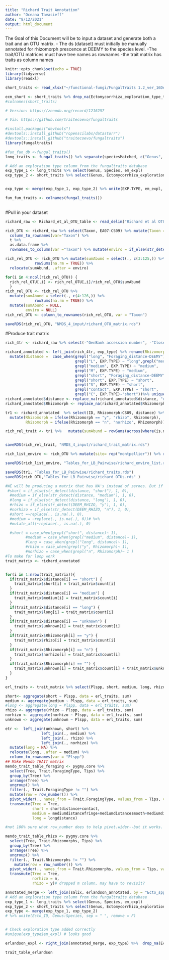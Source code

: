 ```yaml
---
title: "Richard Trait Annotation"
author: "Oceana Tavasieff"
date: "8/12/2021"
output: html_document
---
```

The Goal of this Document will be to input a dataset and generate both a trait and an OTU matrix.
  - The ds (dataset) must initially be manually annotated for rhizomorph prescence at DEEMY to the species level.
  -The trait/OTU matrices must have tree names as rownames
  -the trait matrix has traits as column names
```r
knitr::opts_chunk$set(echo = TRUE)
library(tidyverse)
library(readxl)
```

```r

short_traits <- read_xlsx("~/functional-fungi/FungalTraits 1.2_ver_16Dec_2020.xlsx") %>% rename(Genus = GENUS) 

ecm_short <- short_traits %>% drop_na(Ectomycorrhiza_exploration_type_template) %>% arrange(Genus)
#colnames(short_traits)
```

```r
# Version: https://zenodo.org/record/1216257

# Via: https://github.com/traitecoevo/fungaltraits

#install.packages("devtools")
#devtools::install_github("ropenscilabs/datastorr")
#devtools::install_github("traitecoevo/fungaltraits")
library(fungaltraits)
```

```r
#fun_fun_db <-fungal_traits()
long_traits <- fungal_traits() %>% separate(speciesMatched, c("Genus", "Species", "Subspecies", "Etc"), " ")

# Add an exploration type column from the fungaltraits database 
exp_type_1 <- long_traits %>% select(Genus, Species, em_expl)
exp_type_2 <- short_traits %>% select(Genus, Ectomycorrhiza_exploration_type_template)


exp_type <- merge(exp_type_1, exp_type_2) %>% unite(EXP.TYPE, em_expl, Ectomycorrhiza_exploration_type_template, sep = "_", na.rm=T) 

fun_fun_traits <- colnames(fungal_traits())
 
```
#Pull in your dataset

```r
richard_raw <- Richard_et_al_OTU_table <- read_delim("Richard et al OTU table.csv", ";", escape_double = FALSE, trim_ws = TRUE)

```

```r
rich_OTU <- richard_raw %>% select(Taxon, EA07:CS09) %>% mutate(Taxon = str_replace(Taxon, " ", "_")) %>% 
  column_to_rownames(var="Taxon") %>% 
  t %>% 
  as.data.frame %>% 
  rownames_to_column(var ="Taxon") %>% mutate(enviro = if_else(str_detect(Taxon, "E"), "arid", "mesic")) %>% relocate(enviro, .after = Taxon) 

rich_rel_OTU <- rich_OTU %>% mutate(sumAbund = select(., c(3:125,)) %>% 
             rowSums(na.rm = TRUE)) %>% 
  relocate(sumAbund, .after = enviro)

for(i in 4:ncol(rich_rel_OTU)) {
  rich_rel_OTU[,i] <- rich_rel_OTU[,i]/rich_rel_OTU$sumAbund
  }
rich_rel_OTU <- rich_rel_OTU %>% 
  mutate(sumAbund = select(., c(4:126,)) %>% 
             rowSums(na.rm = TRUE)) %>% 
  mutate(sumAbund = NULL,
         enviro = NULL)
rich_rel_OTU <- column_to_rownames(rich_rel_OTU, var = "Taxon")

saveRDS(rich_rel_OTU, "NMDS_4_input/richard_OTU_matrix.rds")

```
#Produce trait matrix
```r
rich_4tr <- richard_raw %>% select(-"GenBank accession number", -"Closest GenBank species", -"BLAST expected value‡") %>% separate(Taxon, c("Genus", "Species", "Etc"), " ")

richard_annotated <- left_join(rich_4tr, exp_type) %>% rename(Rhizomorph = "Rhizomorph-DEEMY") %>% unite(ID, Genus, Species, sep=" ") %>% 
  mutate(distance =  case_when(grepl("long", "Foraging_distance-DEEMY") ~ "long",
                               grepl("L", EXP.TYPE) ~ "long",grepl("medium", "Foraging_distance-DEEMY")~"medium",
                               grepl("medium", EXP.TYPE) ~ "medium",
                               grepl("M", EXP.TYPE) ~ "medium",
                               grepl("short", "Foraging_distance-DEEMY") ~ "short",
                               grepl("short", EXP.TYPE) ~ "short",
                               grepl("S", EXP.TYPE) ~ "short",
                               grepl("contact", EXP.TYPE) ~ "short",
                               grepl("C", EXP.TYPE)~"short"))%>% unique() #%>% select(-Etc, -"Foraging_distance-DEEMY", -EXP.TYPE, -Rhizomorph, distance) 
richard_annotated$distance <- replace_na(richard_annotated$distance, "unknown")
richard_annotated$Rhizomorph <- replace_na(richard_annotated$Rhizomorph, "unknown")

tr1 <- richard_annotated  %>% select(ID, Rhizomorph:CS09, distance) %>% group_by(distance, Rhizomorph) %>% summarise_at(vars(EA07:CS09), list(sum)) %>% ungroup() %>% 
  mutate(Rhizomorph = ifelse(Rhizomorph == "y", "rhizo", Rhizomorph),
         Rhizomorph = ifelse(Rhizomorph == "n", "norhizo", Rhizomorph)) %>% unite(Trait_species, distance, Rhizomorph, sep = "_" ) %>% mutate(Trait_species = as.character(.$Trait_species)) %>%  column_to_rownames("Trait_species") 

rich_rel_trait <- tr1 %>%   mutate(sumAbund = rowSums(across(where(is.numeric)))) %>%  mutate(across(everything()), . / sumAbund) %>% select(-sumAbund)


saveRDS(rich_rel_trait, "NMDS_4_input/richard_trait_matrix.rds")
```

```r

rich_list_enviro <- rich_OTU %>% mutate(site= rep("montpellier")) %>% rename(Tree=Taxon) %>% select(Tree,enviro, site)

saveRDS(rich_list_enviro, "Tables_for_LB_Pairwise/richard_enviro_list.rds") #"E" denoted the arid treatment

saveRDS(tr1, "Tables_for_LB_Pairwise/richard_traits.rds")
saveRDS(rich_OTU,"Tables_for_LB_Pairwise/richard_OTUs.rds" )
```


```r
#WE will be producing a matrix that has NA's instead of zeroes. But if we would like to produce a curated matrix with zeroes, this is part of the code that could work:
 #short = if_else(str_detect(distance, "short"), 1, 0),
  #medium = if_else(str_detect(distance, "medium"), 1, 0),
  #long = if_else(str_detect(distance, "long"), 1, 0),
  #rhizo = if_else(str_detect(DEEM_RHIZO, "y"), 1, 0),
  #norhizo = if_else(str_detect(DEEM_RHIZO, "n"), 1, 0),
  #short =~replace(., is.na(.), 0),
  #medium = ~replace(., is.na(.), 0))# %>% 
  #mutate_all(~replace(., is.na(.), 0)

  #short = case_when(grepl("short", distance)~ 1),
         #medium = case_when(grepl("medium", distance)~ 1),
         #long = case_when(grepl("long", distance)~ 1),
         #rhizo = case_when(grepl("y", Rhizomorph)~ 1), 
         #norhizo = case_when(grepl("n", Rhizomorph)~ 1 )
#To make for loop work
trait_matrix <- richard_annotated


for(i in 1:nrow(trait_matrix)){
  if(trait_matrix$distance[i] == "short") {
    trait_matrix$short[i] = trait_matrix$count[i]
  }
  if(trait_matrix$distance[i] == "medium") {
    trait_matrix$medium[i] = trait_matrix$count[i]
  }
  if(trait_matrix$distance[i] == "long") {
    trait_matrix$long[i] = trait_matrix$count[i]
  }
  if(trait_matrix$distance[i] == "unknown") {
    trait_matrix$unknown[i] = trait_matrix$count[i]
  }
  if(trait_matrix$Rhizomorph[i] == "y") {
    trait_matrix$rhizo[i] = trait_matrix$count[i]
  }
  if(trait_matrix$Rhizomorph[i] == "n") {
    trait_matrix$norhizo[i] = trait_matrix$count[i]
  }
  if(trait_matrix$Rhizomorph[i] == "") {
    trait_matrix$unknown[i] = trait_matrix$count[i] + trait_matrix$unknown[i]
  }
}

erl_traits <- trait_matrix %>% select(Plspp, short, medium, long, rhizo, norhizo, unknown)

short<- aggregate(short ~ Plspp, data = erl_traits, sum)
medium <- aggregate(medium ~ Plspp, data = erl_traits, sum)
#long <- aggregate(long ~ Plspp, data = erl_traits, sum)
rhizo <- aggregate(rhizo ~ Plspp, data = erl_traits, sum)
norhizo <- aggregate(norhizo ~ Plspp, data = erl_traits, sum)
unknown <- aggregate(unknown ~ Plspp, data = erl_traits, sum)

etr <-  left_join(unknown, short) %>%
                left_join(., medium) %>%
                left_join(., rhizo) %>%
                left_join(., norhizo) %>% 
  mutate(long = NA) %>% 
  relocate(long, .after = medium) %>%
  column_to_rownames(var = "Plspp")
## Make Mendo TRAIT matrix
mendo_trait_table_foraging <- pygmy.core %>% 
  select(Tree, Trait.ForagingType, Tips) %>% 
  group_by(Tree) %>% 
  arrange(Tree) %>% 
  ungroup() %>% 
  filter(., Trait.ForagingType != "") %>% 
  mutate(row = row_number()) %>%
  pivot_wider(., names_from = Trait.ForagingType, values_from = Tips, values_fill = 0) %>% 
  transmute(Tree = Tree,
            short = shortdistance+contact, 
            medium = mediumdistancefringe+mediumdistancesmooth+mediumdistancemat,
            long = longdistance)

#not 100% sure what row_number does to help pivot.wider--but it works. Thanks stack overflow!

mendo_trait_table_rhizo <- pygmy.core %>% 
  select(Tree, Trait.Rhizomorphs, Tips) %>% 
  group_by(Tree) %>% 
  arrange(Tree) %>% 
  ungroup() %>% 
  filter(., Trait.Rhizomorphs != "") %>% 
    mutate(row = row_number()) %>%
  pivot_wider(., names_from = Trait.Rhizomorphs, values_from = Tips, values_fill = 0) %>% 
  transmute(Tree = Tree,
            norhizo = n,
            rhizo = y)# dropped m column, may have to revisit?


```

```r
annotated_merge <- left_join(salix, erlandson_annotated, by = "Ecto_spp")%>% mutate(Genus = Genus.x, X = NULL, Genus.x = NULL, Genus.y=NULL, abund = NULL, Subspecies = NULL, Accession_No = NULL, Notes = NULL)  # %>% filter(Species != "sp.") %>%  drop_na(Species) 
# Add an exploration type column from the fungaltraits database 
exp_type_1 <- long_traits %>% select(Genus, Species, em_expl)
exp_type_2 <- short_traits %>% select(Genus, Ectomycorrhiza_exploration_type_template)
exp_type <- merge(exp_type_1, exp_type_2)
# %>% unite(Ecto_ID, Genus:Species, sep = " ", remove = F)


# Check exploration type added correctly
#unique(exp_type$em_expl) # looks good

erlandson_expl <- right_join(annotated_merge, exp_type) %>%  drop_na(Ecto_spp)#

trait_table_erlandson
```